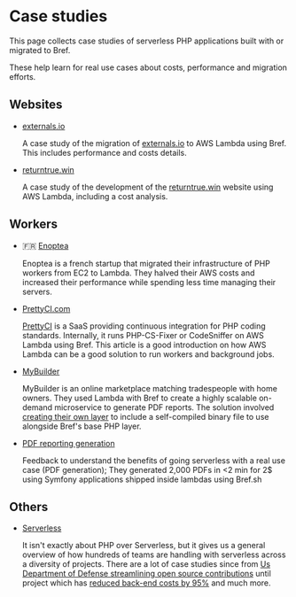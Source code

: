 
# Case studies

This page collects case studies of serverless PHP applications built with or migrated to Bref.

These help learn for real use cases about costs, performance and migration efforts.

## Websites

- [externals.io](https://mnapoli.fr/serverless-case-study-externals/)

  A case study of the migration of [externals.io](https://externals.io/) to AWS Lambda using Bref. This includes performance and costs details.

- [returntrue.win](https://mnapoli.fr/serverless-case-study-returntrue/)

  A case study of the development of the [returntrue.win](https://returntrue.win/) website using AWS Lambda, including a cost analysis.

## Workers

- 🇫🇷 [Enoptea](https://www.enoptea.fr/serverless-et-php/)

  Enoptea is a french startup that migrated their infrastructure of PHP workers from EC2 to Lambda. They halved their AWS costs and increased their performance while spending less time managing their servers.

- [PrettyCI.com](https://mnapoli.fr/serverless-case-study-prettyci/)

  [PrettyCI](https://prettyci.com/) is a SaaS providing continuous integration for PHP coding standards. Internally, it runs PHP-CS-Fixer or CodeSniffer on AWS Lambda using Bref. This article is a good introduction on how AWS Lambda can be a good solution to run workers and background jobs.

- [MyBuilder](https://mybuilder.com)

  MyBuilder is an online marketplace matching tradespeople with home owners. They used Lambda with Bref to create a highly scalable on-demand microservice to generate PDF reports. The solution involved [creating their own layer](https://tech.mybuilder.com/compiling-wkhtmltopdf-aws-lambda-with-bref-easier-than-you-think/) to include a self-compiled binary file to use alongside Bref's base PHP layer.

- [PDF reporting generation](https://devops-life.com/blog/2020/03/06/how-serverless-saved-us-for-$2-with-bref-sh/)

  Feedback to understand the benefits of going serverless with a real use case (PDF generation);
They generated 2,000 PDFs in <2 min for 2$ using Symfony applications shipped inside lambdas using Bref.sh

## Others

- [Serverless](https://serverless.com/learn/case-studies/)

  It isn't exactly about PHP over Serverless, but it gives us a general overview of how hundreds of teams are handling with serverless across a diversity of projects. There are a lot of case studies since from [Us Department of Defense streamlining open source contributions](https://serverless.com/blog/dept-of-defense-doc-bot/) until project which has [reduced back-end costs by 95%](https://serverless.com/blog/abstract-partner-program-announcement/) and much more.
